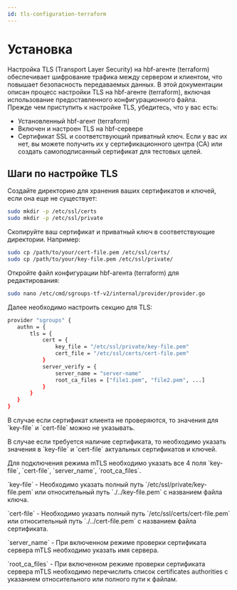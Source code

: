 ```yaml
---
id: tls-configuration-terraform
---
```



# Установка

<div>
  Настройка TLS (Transport Layer Security) на hbf-агенте (terraform) обеспечивает шифрование трафика между сервером и клиентом,
  что повышает безопасность передаваемых данных. В этой документации описан процесс настройки TLS на hbf-агенте (terraform), включая
  использование предоставленного конфигурационного файла.
</div>

<div>
  Прежде чем приступить к настройке TLS, убедитесь, что у вас есть:
  <ul>
    <li>Установленный hbf-агент (terraform)</li>
    <li>Включен и настроен TLS на hbf-сервере</li>
    <li>Сертификат SSL и соответствующий приватный ключ. Если у вас их нет, вы можете получить их у сертификационного
    центра (CA) или создать самоподписанный сертификат для тестовых целей.</li>
  </ul>
</div>

## Шаги по настройке TLS

<div>
  Создайте директорию для хранения ваших сертификатов и ключей, если она еще не существует:

```bash
sudo mkdir -p /etc/ssl/certs
sudo mkdir -p /etc/ssl/private
```
</div>

<div>
  Скопируйте ваш сертификат и приватный ключ в соответствующие директории. Например:

```bash
sudo cp /path/to/your/cert-file.pem /etc/ssl/certs/
sudo cp /path/to/your/key-file.pem /etc/ssl/private/
```
</div>

<div>
  Откройте файл конфигурации hbf-агента (terraform) для редактирования:

```bash
sudo nano /etc/cmd/sgroups-tf-v2/internal/provider/provider.go
```
  Далее необходимо настроить секцию для TLS:

 ```bash
provider "sgroups" {
	authn = {
		tls = {
			cert = {
				key_file = "/etc/ssl/private/key-file.pem"
				cert_file = "/etc/ssl/certs/cert-file.pem"
			}
			server_verify = {
				server_name = "server-name"
				root_ca_files = ["file1.pem", "file2.pem", ...]
			}
		}
	}
}
```
<p>В случае если сертификат клиента не проверяются, то значения для `key-file` и `cert-file` можно не указывать.</p>

<p>В случае если требуется наличие сертификата, то необходимо указать значения в `key-file` и `cert-file` актуальных сертификатов и ключей.</p>

<p>Для подключения режима mTLS необходимо указать все 4 поля `key-file`, `cert-file`, `server_name`, `root_ca_files`.</p>

<p>`key-file` - Необходимо указать полный путь `/etc/ssl/private/key-file.pem`  или относительный путь `./../key-file.pem` с названием файла ключа.</p>

<p>`cert-file` - Необходимо указать полный путь `/etc/ssl/certs/cert-file.pem`  или относительный путь `./../cert-file.pem` с названием файла сертификата.</p>

<p>`server_name` - При включенном режиме проверки сертификата сервера mTLS необходимо указать имя сервера.</p>

<p>`root_ca_files` - При включенном режиме проверки сертификата сервера mTLS необходимо перечислить список certificates authorities с указанием относительного или полного пути к файлам.</p>
</div>
